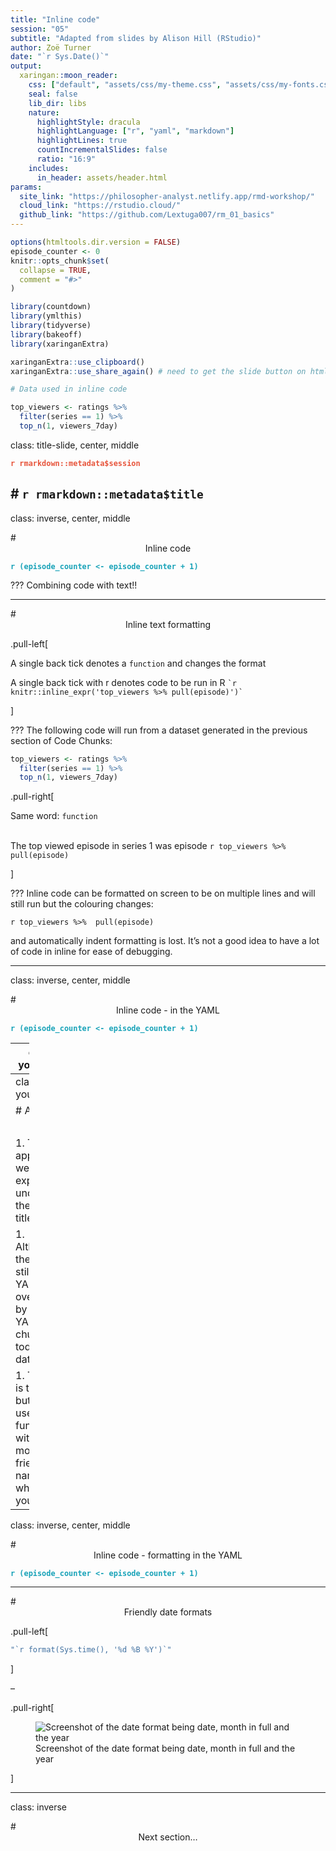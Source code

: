 ```yaml
---
title: "Inline code"
session: "05"
subtitle: "Adapted from slides by Alison Hill (RStudio)"
author: Zoë Turner
date: "`r Sys.Date()`"
output:
  xaringan::moon_reader:
    css: ["default", "assets/css/my-theme.css", "assets/css/my-fonts.css"]
    seal: false 
    lib_dir: libs
    nature:
      highlightStyle: dracula
      highlightLanguage: ["r", "yaml", "markdown"]
      highlightLines: true
      countIncrementalSlides: false
      ratio: "16:9"
    includes:
      in_header: assets/header.html  
params:
  site_link: "https://philosopher-analyst.netlify.app/rmd-workshop/"
  cloud_link: "https://rstudio.cloud/"
  github_link: "https://github.com/Lextuga007/rm_01_basics"
---
```


```r
options(htmltools.dir.version = FALSE)
episode_counter <- 0
knitr::opts_chunk$set(
  collapse = TRUE,   
  comment = "#>"
)
```

```r
library(countdown)
library(ymlthis)
library(tidyverse)
library(bakeoff)
library(xaringanExtra)

xaringanExtra::use_clipboard()
xaringanExtra::use_share_again() # need to get the slide button on html view

# Data used in inline code

top_viewers <- ratings %>% 
  filter(series == 1) %>% 
  top_n(1, viewers_7day)

```

class: title-slide, center, middle

<span class="fa-stack fa-4x">
  <i class="fa fa-circle fa-stack-2x" style="color: #ffffffcc;"></i>
  <strong class="fa-stack-1x" style="color:#e7553c;">`r rmarkdown::metadata$session`</strong>
</span> 

# `r rmarkdown::metadata$title`
---

class: inverse, center, middle

# <center>Inline code</center>

<span class="fa-stack fa-4x">
  <i class="fa fa-circle fa-stack-2x" style="color: #fff;"></i>
  <strong class="fa-stack-1x" style="color:#17a2b8;">`r (episode_counter <- episode_counter + 1)` </strong>
</span> 

???
Combining code with text!!

---

# <center>Inline text formatting</center>

.pull-left[

A single back tick denotes a `function` and changes the format

A single back tick with r denotes code to be run in R
``` `r knitr::inline_expr('top_viewers %>% pull(episode)')` ```

]

???
The following code will run from a dataset generated in the previous section of Code Chunks:

```r
top_viewers <- ratings %>% 
  filter(series == 1) %>% 
  top_n(1, viewers_7day)

```


.pull-right[

Same word: `function`  

</br>
The top viewed episode in series 1 was episode
`r top_viewers %>% pull(episode)`

]

???
Inline code can be formatted on screen to be on multiple lines and will still run but the colouring changes:

`r top_viewers %>% 
pull(episode)`

and automatically indent formatting is lost. It's not a good idea to have a lot of code in inline for ease of debugging.

---

class: inverse, center, middle

# <center>Inline code - in the YAML</center>

<span class="fa-stack fa-4x">
  <i class="fa fa-circle fa-stack-2x" style="color: #fff;"></i>
  <strong class="fa-stack-1x" style="color:#17a2b8;">`r (episode_counter <- episode_counter + 1)` </strong>
</span> 

---
class: your-turn

# Your turn

In the file `01-bakeoff-report.Rmd` 

1 Add the following in the YAML and `r emo::ji("yarn")` **Knit** 

```r
yml_empty() %>% 
  yml_date("2022-01-01") %>% 
  asis_yaml_output()
```

2 Replace the date with this code

```r
yml_empty() %>% 
  yml_date("`r Sys.Date()`") %>% 
  asis_yaml_output()
```

3 Replace the date with this code

```r
yml_empty() %>% 
  yml_date("`r lubridate::today()`") %>% 
  asis_yaml_output()
```


```r
countdown(minutes = 5)
```

???
The quotation marks are very important, particularly with the inline code starting `r`

---
class: your-turn

# Answers

</br>

1. The date appears as we'd expect underneath the main title

1. Although the date is still in the YAML it is overwritten by the YAML code chunk to today's date

1. The date is the same but this uses a function with a more user-friendly name - which do you prefer?

---

class: inverse, center, middle

# <center>Inline code - formatting in the YAML</center>

<span class="fa-stack fa-4x">
  <i class="fa fa-circle fa-stack-2x" style="color: #fff;"></i>
  <strong class="fa-stack-1x" style="color:#17a2b8;">`r (episode_counter <- episode_counter + 1)` </strong>
</span> 

---

# <center>Friendly date formats</center>


.pull-left[

```r
"`r format(Sys.time(), '%d %B %Y')`"
```
]

--

.pull-right[

![Screenshot of the date format being date, month in full and the year](images/format-date-yaml.PNG)

]


---
class: inverse

# <center>Next section...</center>
